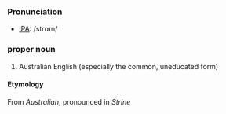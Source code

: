 ===Pronunciation===
*[[International Phonetic Alphabet|IPA]]: /strɑɪn/

===proper noun===
#Australian English (especially the common, uneducated form)

====Etymology====
From ''Australian'', pronounced in ''Strine''